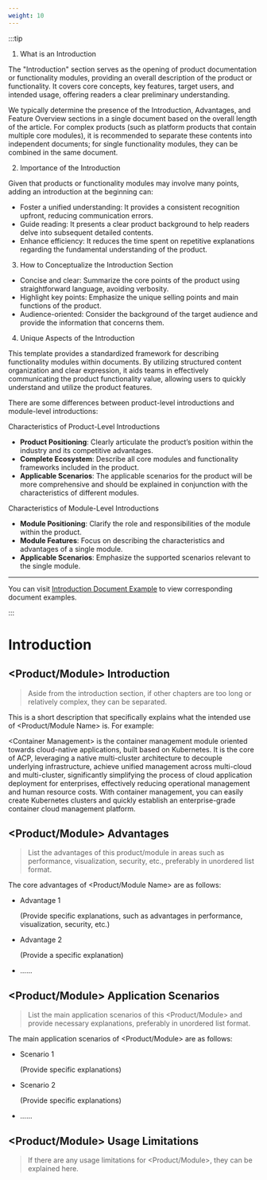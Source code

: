 ```yaml
---
weight: 10
---
```


:::tip

1. What is an Introduction

The "Introduction" section serves as the opening of product documentation or functionality modules, providing an overall description of the product or functionality. It covers core concepts, key features, target users, and intended usage, offering readers a clear preliminary understanding.

We typically determine the presence of the Introduction, Advantages, and Feature Overview sections in a single document based on the overall length of the article. For complex products (such as platform products that contain multiple core modules), it is recommended to separate these contents into independent documents; for single functionality modules, they can be combined in the same document.

2. Importance of the Introduction

Given that products or functionality modules may involve many points, adding an introduction at the beginning can:

- Foster a unified understanding: It provides a consistent recognition upfront, reducing communication errors.
- Guide reading: It presents a clear product background to help readers delve into subsequent detailed contents.
- Enhance efficiency: It reduces the time spent on repetitive explanations regarding the fundamental understanding of the product.

3. How to Conceptualize the Introduction Section

- Concise and clear: Summarize the core points of the product using straightforward language, avoiding verbosity.
- Highlight key points: Emphasize the unique selling points and main functions of the product.
- Audience-oriented: Consider the background of the target audience and provide the information that concerns them.

4. Unique Aspects of the Introduction

This template provides a standardized framework for describing functionality modules within documents. By utilizing structured content organization and clear expression, it aids teams in effectively communicating the product functionality value, allowing users to quickly understand and utilize the product features.

There are some differences between product-level introductions and module-level introductions:

Characteristics of Product-Level Introductions

- **Product Positioning**: Clearly articulate the product’s position within the industry and its competitive advantages.
- **Complete Ecosystem**: Describe all core modules and functionality frameworks included in the product.
- **Applicable Scenarios**: The applicable scenarios for the product will be more comprehensive and should be explained in conjunction with the characteristics of different modules.

Characteristics of Module-Level Introductions

- **Module Positioning**: Clarify the role and responsibilities of the module within the product.
- **Module Features**: Focus on describing the characteristics and advantages of a single module.
- **Applicable Scenarios**: Emphasize the supported scenarios relevant to the single module.

---

You can visit [Introduction Document Example](https://product-doc-guide.alauda.cn/template/intro/example.html) to view corresponding document examples.

:::

# Introduction

## \<Product/Module> Introduction

> Aside from the introduction section, if other chapters are too long or relatively complex, they can be separated.

This is a short description that specifically explains what the intended use of \<Product/Module Name> is. For example:

\<Container Management> is the container management module oriented towards cloud-native applications, built based on Kubernetes. It is the core of ACP, leveraging a native multi-cluster architecture to decouple underlying infrastructure, achieve unified management across multi-cloud and multi-cluster, significantly simplifying the process of cloud application deployment for enterprises, effectively reducing operational management and human resource costs. With container management, you can easily create Kubernetes clusters and quickly establish an enterprise-grade container cloud management platform.

## \<Product/Module> Advantages

> List the advantages of this product/module in areas such as performance, visualization, security, etc., preferably in unordered list format.

The core advantages of \<Product/Module Name> are as follows:

- Advantage 1

  (Provide specific explanations, such as advantages in performance, visualization, security, etc.)

- Advantage 2

  (Provide a specific explanation)

- ......

## \<Product/Module> Application Scenarios

> List the main application scenarios of this \<Product/Module> and provide necessary explanations, preferably in unordered list format.

The main application scenarios of \<Product/Module> are as follows:

- Scenario 1

  (Provide specific explanations)

- Scenario 2

  (Provide specific explanations)

- ......

## \<Product/Module> Usage Limitations

> If there are any usage limitations for \<Product/Module>, they can be explained here.
